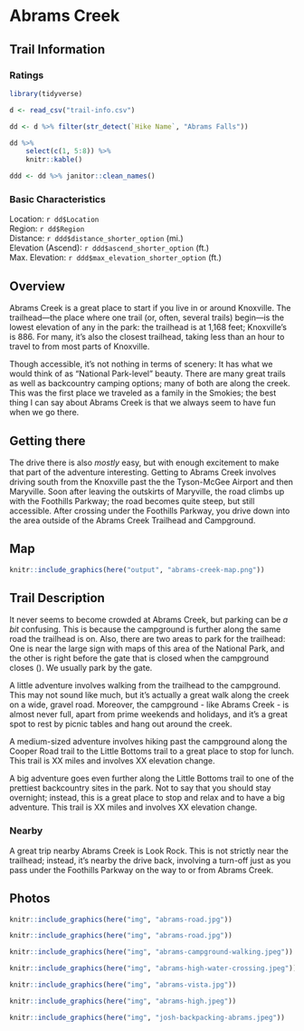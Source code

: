 # Abrams Creek

## Trail Information

### Ratings

```r
library(tidyverse)

d <- read_csv("trail-info.csv")

dd <- d %>% filter(str_detect(`Hike Name`, "Abrams Falls"))

dd %>% 
    select(c(1, 5:8)) %>% 
    knitr::kable()

ddd <- dd %>% janitor::clean_names()
```

### Basic Characteristics

Location: `r dd$Location`  
Region: `r dd$Region`  
Distance: `r ddd$distance_shorter_option` (mi.)  
Elevation (Ascend): `r ddd$ascend_shorter_option`  (ft.)  
Max. Elevation: `r ddd$max_elevation_shorter_option` (ft.)  

## Overview

Abrams Creek is a great place to start if you live in or around Knoxville. The trailhead---the place where one trail (or, often, several trails) begin---is the lowest elevation of any in the park: the trailhead is at 1,168 feet; Knoxville's is 886. For many, it's also the closest trailhead, taking less than an hour to travel to from most parts of Knoxville.

Though accessible, it's not nothing in terms of scenery: It has what we would think of as "National Park-level" beauty. There are many great trails as well as backcountry camping options; many of both are along the creek. This was the first place we traveled as a family in the Smokies; the best thing I can say about Abrams Creek is that we always seem to have fun when we go there.

## Getting there

The drive there is also _mostly_ easy, but with enough excitement to make that part of the adventure interesting. Getting to Abrams Creek involves driving south from the Knoxville past the the Tyson-McGee Airport and then Maryville. Soon after leaving the outskirts of Maryville, the road climbs up <add ridge name> with the Foothills Parkway; the road becomes quite steep, but still accessible. After crossing under the Foothills Parkway, you drive down into the area outside of the Abrams Creek Trailhead and Campground.

## Map

```r
knitr::include_graphics(here("output", "abrams-creek-map.png"))
```

## Trail Description

It never seems to become crowded at Abrams Creek, but parking can be _a bit_ confusing. This is because the campground is further along the same road the trailhead is on. Also, there are two areas to park for the trailhead: One is near the large sign with maps of this area of the National Park, and the other is right before the gate that is closed when the campground closes (<dates>). We usually park by the gate.


A little adventure involves walking from the trailhead to the campground. This may not sound like much, but it's actually a great walk along the creek on a wide, gravel road. Moreover, the campground - like Abrams Creek - is almost never full, apart from prime weekends and holidays, and it's a great spot to rest by picnic tables and hang out around the creek.

A medium-sized adventure involves hiking past the campground along the Cooper Road trail to the Little Bottoms trail to a great place to stop for lunch. This trail is XX miles and involves XX elevation change.

A big adventure goes even further along the Little Bottoms trail to one of the prettiest backcountry sites in the park. Not to say that you should stay overnight; instead, this is a great place to stop and relax and to have a big adventure. This trail is XX miles and involves XX elevation change.

### Nearby

A great trip nearby Abrams Creek is Look Rock. This is not strictly near the trailhead; instead, it's nearby the drive back, involving a turn-off just as you pass under the Foothills Parkway on the way to or from Abrams Creek. 

## Photos

```r
knitr::include_graphics(here("img", "abrams-road.jpg"))
```

```r
knitr::include_graphics(here("img", "abrams-road.jpg"))
```

```r
knitr::include_graphics(here("img", "abrams-campground-walking.jpeg"))
```

```r
knitr::include_graphics(here("img", "abrams-high-water-crossing.jpeg"))
```

```r
knitr::include_graphics(here("img", "abrams-vista.jpg"))
```

```r
knitr::include_graphics(here("img", "abrams-high.jpeg"))
```

```r
knitr::include_graphics(here("img", "josh-backpacking-abrams.jpeg"))
```
